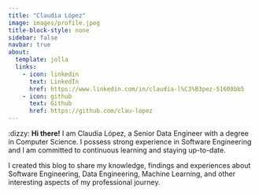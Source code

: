 ```yaml
---
title: "Claudia López"
image: images/profile.jpeg
title-block-style: none
sidebar: false
navbar: true
about:
  template: jolla
  links:
    - icon: linkedin
      text: LinkedIn
      href: https://www.linkedin.com/in/claudia-l%C3%B3pez-51608bb5
    - icon: github
      text: Github
      href: https://github.com/clau-lopez
---
```



 :dizzy: **Hi there!** I am Claudia López, a Senior Data Engineer with a degree in Computer Science. I possess strong experience in Software Engineering and I am committed to continuous learning and staying up-to-date.

I created this blog to share my knowledge, findings and experiences about Software Engineering, Data Engineering, Machine Learning, and other interesting aspects of my professional journey.



